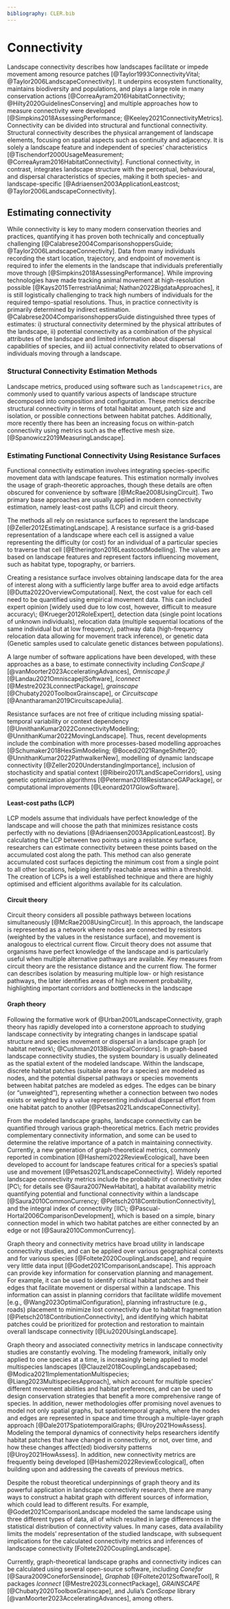 ```yaml
---
bibliography: CLER.bib
---
```


<!-- Person responsible: Simpkins, Gerber -->

# Connectivity {#sec-connectivity}

Landscape connectivity describes how landscapes facilitate or impede movement among resource patches [@Taylor1993ConnectivityVital; @Taylor2006LandscapeConnectivity].
It underpins ecosystem functionality, maintains biodiversity and populations, and plays a large role in many conservation actions [@CorreaAyram2016HabitatConnectivity; @Hilty2020GuidelinesConserving] and multiple approaches how to measure connectivity were developed [@Simpkins2018AssessingPerformance; @Keeley2021ConnectivityMetrics].
Connectivity can be divided into structural and functional connectivity.
Structural connectivity describes the physical arrangement of landscape elements, focusing on spatial aspects such as continuity and adjacency. 
It is solely a landscape feature and independent of species' characteristics [@Tischendorf2000UsageMeasurement; @CorreaAyram2016HabitatConnectivity]. 
Functional connectivity, in contrast, integrates landscape structure with the perceptual, behavioural, and dispersal characteristics of species, making it both species- and landscape-specific [@Adriaensen2003ApplicationLeastcost; @Taylor2006LandscapeConnectivity]. 

## Estimating connectivity 

<!-- MH: Potential shorten here -->

While connectivity is key to many modern conservation theories and practices, quantifying it has proven both technically and conceptually challenging [@Calabrese2004ComparisonshoppersGuide; @Taylor2006LandscapeConnectivity]. 
Data from many individuals recording the start location, trajectory, and endpoint of movement is required to infer the elements in the landscape that individuals preferentially move through [@Simpkins2018AssessingPerformance]. 
While improving technologies have made tracking animal movement at high-resolution possible [@Kays2015TerrestrialAnimal; Nathan2022BigdataApproaches], it is still logistically challenging to track high numbers of individuals for the required tempo-spatial resolutions. 
Thus, in practice connectivity is primarily determined by indirect estimation. 
@Calabrese2004ComparisonshoppersGuide distinguished three types of estimates: i) structural connectivity determined by the physical attributes of the landscape, ii) potential connectivity as a combination of the physical attributes of the landscape and limited information about dispersal capabilities of species, and iii) actual connectivity related to observations of individuals moving through a landscape.

### Structural Connectivity Estimation Methods

Landscape metrics, produced using software such as `landscapemetrics`, are commonly used to quantify various aspects of landscape structure decomposed into composition and configuration. 
These metrics describe structural connectivity in terms of total habitat amount, patch size and isolation, or possible connections between habitat patches.
Additionally, more recently there has been an increasing focus on within-patch connectivity using metrics such as the effective mesh size. [@Spanowicz2019MeasuringLandscape].

### Estimating Functional Connectivity Using Resistance Surfaces

Functional connectivity estimation involves integrating species-specific movement data with landscape features. 
This estimation normally involves the usage of graph-theoretic approaches, though these details are often obscured for convenience by software [@McRae2008UsingCircuit]. 
Two primary base approaches are usually applied in modern connectivity estimation, namely least-cost paths (LCP) and circuit theory.

The methods all rely on resistance surfaces to represent the landscape [@Zeller2012EstimatingLandscape]. 
A resistance surface is a grid-based representation of a landscape where each cell is assigned a value representing the difficulty (or cost) for an individual of a particular species to traverse that cell [@Etherington2016LeastcostModelling]. 
The values are based on landscape features and represent factors influencing movement, such as habitat type, topography, or barriers.

Creating a resistance surface involves obtaining landscape data for the area of interest along with a sufficiently large buffer area to avoid edge artifacts [@Dutta2022OverviewComputational]. 
Next, the cost value for each cell need to be quantified using empirical movement data. 
This can included expert opinion [widely used due to low cost, however, difficult to measure accuracy\; @Krueger2012RoleExpert], detection data (single point locations of unknown individuals), relocation data (multiple sequential locations of the same individual but at low frequency), pathway data (high-frequency relocation data allowing for movement track inference), or genetic data (Genetic samples used to calculate genetic distances between populations).

A large number of software applications have been developed, with these approaches as a base, to estimate connectivity including *ConScape.jl* [@vanMoorter2023AcceleratingAdvances], *Omniscape.jl* [@Landau2021OmniscapejlSoftware], *lconnect* [@Mestre2023LconnectPackage], *grainscape* [@Chubaty2020ToolboxGrainscape], or *Circuitscape* [@Anantharaman2019CircuitscapeJulia]. 

Resistance surfaces are not free of critique including missing spatial-temporal variability or context dependency [@UnnithanKumar2022ConnectivityModelling; @UnnithanKumar2022MovingLandscape]. 
Thus, recent developments include the combination with more processes-based modelling approaches [@Schumaker2018HexSimModeling; @Bocedi2021RangeShifter20; @UnnithanKumar2022PathwalkerNew], modelling of dynamic landscape connectivity [@Zeller2020UnderstandingImportance], inclusion of stochasticity and spatial context [@Ribeiro2017LandScapeCorridors], using genetic optimization algorithms [@Peterman2018ResistanceGAPackage], or computational improvements [@Leonard2017GlowSoftware].

#### Least-cost paths (LCP)

LCP models assume that individuals have perfect knowledge of the landscape and will choose the path that minimizes resistance costs perfectly with no deviations [@Adriaensen2003ApplicationLeastcost]. 
By calculating the LCP between two points using a resistance surface, researchers can estimate connectivity between these points based on the accumulated cost along the path. 
This method can also generate accumulated cost surfaces depicting the minimum cost from a single point to all other locations, helping identify reachable areas within a threshold.
The creation of LCPs is a well established technique and there are highly optimised and efficient algorithms available for its calculation.

#### Circuit theory

Circuit theory considers all possible pathways between locations simultaneously [@McRae2008UsingCircuit]. 
In this approach, the landscape is represented as a network where nodes are connected by resistors (weighted by the values in the resistance surface), and movement is analogous to electrical current flow. 
Circuit theory does not assume that organisms have perfect knowledge of the landscape and is particularly useful when multiple alternative pathways are available.
Key measures from circuit theory are the resistance distance and the current flow. 
The former can describes isolation by measuring multiple low- or high resistance pathways, the later identifies areas of high movement probability, highlighting important corridors and bottlenecks in the landscape

#### Graph theory

Following the formative work of @Urban2001LandscapeConnectivity, graph theory has rapidly developed into a cornerstone approach to studying landscape connectivity by integrating changes in landscape spatial structure and species movement or dispersal in a landscape graph [or habitat network\; @Cushman2013BiologicalCorridors]. 
In graph-based landscape connectivity studies, the system boundary is usually delineated as the spatial extent of the modeled landscape. 
Within the landscape, discrete habitat patches (suitable areas for a species) are modeled as nodes, and the potential dispersal pathways or species movements between habitat patches are modeled as edges. 
The edges can be binary (or "unweighted"), representing whether a connection between two nodes exists or weighted by a value representing individual dispersal effort from one habitat patch to another [@Petsas2021LandscapeConnectivity].

From the modeled landscape graphs, landscape connectivity can be quantified through various graph-theoretical metrics. 
Each metric provides complementary connectivity information, and some can be used to determine the relative importance of a patch in maintaining connectivity. 
Currently, a new generation of graph-theoretical metrics, commonly reported in combination [@Hashemi2022ReviewEcological], have been developed to account for landscape features critical for a species’s spatial use and movement [@Petsas2021LandscapeConnectivity].
Widely reported landscape connectivity metrics include the probability of connectivity index [PC\; for details see @Saura2007NewHabitat], a habitat availability metric quantifying potential and functional connectivity within a landscape [@Saura2010CommonCurrency; @Pietsch2018ContributionConnectivity], and the integral index of connectivity [IIC\; @Pascual-Hortal2006ComparisonDevelopment], which is based on a simple, binary connection model in which two habitat patches are either connected by an edge or not [@Saura2010CommonCurrency].

Graph theory and connectivity metrics have broad utility in landscape connectivity studies, and can be applied over various geographical contexts and for various species [@Foltete2020CouplingLandscape], and require very little data input [@Godet2021ComparisonLandscape]. 
This approach can provide key information for conservation planning and management. 
For example, it can be used to identify critical habitat patches and their edges that facilitate movement or dispersal within a landscape. 
This information can assist in planning corridors that facilitate wildlife movement [e.g., @Wang2023OptimalConfiguration], planning infrastructure (e.g., roads) placement to minimize lost connectivity due to habitat fragmentation [@Pietsch2018ContributionConnectivity], and identifying which habitat patches could be prioritized for protection and restoration to maintain overall landscape connectivity [@Liu2020UsingLandscape].

Graph theory and associated connectivity metrics in landscape connectivity studies are constantly evolving. 
The modeling framework, initially only applied to one species at a time, is increasingly being applied to model multispecies landscapes [@Clauzel2018CouplingLandscapebased; @Modica2021ImplementationMultispecies; @Liang2023MultispeciesApproach], which account for multiple species’ different movement abilities and habitat preferences, and can be used to design conservation strategies that benefit a more comprehensive range of species. 
In addition, newer methodologies offer promising novel avenues to model not only spatial graphs, but spatiotemporal graphs, where the nodes and edges are represented in space and time through a multiple-layer graph approach [@Dale2017SpatiotemporalGraphs; @Uroy2021HowAssess]. 
Modeling the temporal dynamics of connectivity helps researchers identify habitat patches that have changed in connectivity, or not, over time, and how these changes affect(ed) biodiversity patterns [@Uroy2021HowAssess]. 
In addition, new connectivity metrics are frequently being developed [@Hashemi2022ReviewEcological], often building upon and addressing the caveats of previous metrics. 

Despite the robust theoretical underpinnings of graph theory and its powerful application in landscape connectivity research, there are many ways to construct a habitat graph with different sources of information, which could lead to different results. 
For example, @Godet2021ComparisonLandscape modeled the same landscape using three different types of data, all of which resulted in large differences in the statistical distribution of connectivity values. 
In many cases, data availability limits the models' representation of the studied landscape, with subsequent implications for the calculated connectivity metrics and inferences of landscape connectivity [Foltete2020CouplingLandscape].

Currently, graph-theoretical landscape graphs and connectivity indices can be calculated using several open-source software, including *Conefor* [@Saura2009ConeforSensinode], *Graphab* [@Foltete2012SoftwareTool], R packages *lconnect* [@Mestre2023LconnectPackage], *GRAINSCAPE* [@Chubaty2020ToolboxGrainscape], and Julia’s *ConScape* library [@vanMoorter2023AcceleratingAdvances], among others.
